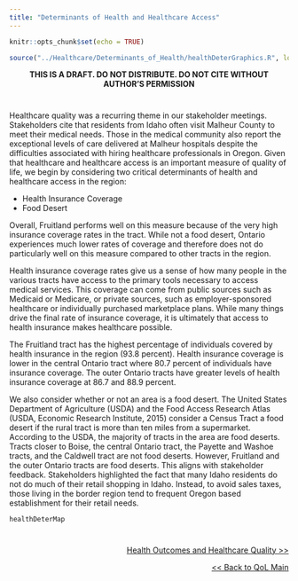 ---
title: "Determinants of Health and Healthcare Access"
---
```{r setup, include=FALSE}
knitr::opts_chunk$set(echo = TRUE)
```

```{r, include=F}
source("../Healthcare/Determinants_of_Health/healthDeterGraphics.R", local = knitr::knit_global())

```
<center>
**THIS IS A DRAFT. DO NOT DISTRIBUTE. DO NOT CITE WITHOUT AUTHOR'S PERMISSION**
</center>

#
#

Healthcare quality was a recurring theme in our stakeholder meetings. Stakeholders cite that residents from Idaho often visit Malheur County to meet their medical needs. Those in the medical community also report the exceptional levels of care delivered at Malheur hospitals despite the difficulties associated with hiring healthcare professionals in Oregon. Given that healthcare and healthcare access is an important measure of quality of life, we begin by considering two critical determinants of health and healthcare access in the region:

*	Health Insurance Coverage
*	Food Desert

Overall, Fruitland performs well on this measure because of the very high insurance coverage rates in the tract. While not a food desert, Ontario experiences much lower rates of coverage and therefore does not do particularly well on this measure compared to other tracts in the region. 

Health insurance coverage rates give us a sense of how many people in the various tracts have access to the primary tools necessary to access medical services. This coverage can come from public sources such as Medicaid or Medicare, or private sources, such as employer-sponsored healthcare or individually purchased marketplace plans. While many things drive the final rate of insurance coverage, it is ultimately that access to health insurance makes healthcare possible. 

The Fruitland tract has the highest percentage of individuals covered by health insurance in the region (93.8 percent). Health insurance coverage is lower in the central Ontario tract where 80.7 percent of individuals have insurance coverage. The outer Ontario tracts have greater levels of health insurance coverage at 86.7 and 88.9 percent. 

We also consider whether or not an area is a food desert. The United States Department of Agriculture  (USDA) and the Food Access Research Atlas (USDA, Economic Research Institute, 2015) consider a Census Tract a food desert if the rural tract is more than ten miles from a supermarket. According to the USDA, the majority of tracts in the area are food deserts. Tracts closer to Boise, the central Ontario tract, the Payette and Washoe tracts, and the Caldwell tract are not food deserts. However, Fruitland and the outer Ontario tracts are food deserts. This aligns with stakeholder feedback. Stakeholders highlighted the fact that many Idaho residents do not do much of their retail shopping in Idaho. Instead, to avoid sales taxes, those living in the border region tend to frequent Oregon based establishment for their retail needs.


```{r, echo=F, fig.height=6,fig.width=10}
healthDeterMap

```



#
#
<p style="text-align:right">
<a href="https://eobed-dspg.github.io/healthQualPage.html"> Health Outcomes and Healthcare Quality >> </a></p>

<p style="text-align:right">
<a href="https://eobed-dspg.github.io/qolPage.html"> << Back to QoL Main </a></p>